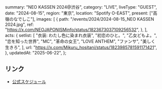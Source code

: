   summary: "NEO KASSEN 2024@渋谷",
  category: "LIVE",
  liveType: "GUEST",
  date: "2024-08-15",
  region: "東京",
  location: "Spotify O-EAST",
  present: ["高嶺のなでしこ"],
  images: [
    {
      path: "/events/2024/2024-08-15_NEO KASSEN 2024.jpg",
      ref: "https://x.com/NEOJAPONISMinfo/status/1823673037109256532",
    },
  ],
  acts: {
    setlist: [
      "衣装: わたし色に染まれ衣装",
      "初恋のひと。",
      "乙女どもよ。",
      "恋を知った世界",
      "MC",
      "革命の女王",
      "LOVE ANTHEM",
      "ファンサ",
      "美しく生きろ",
    ],
    url: "https://x.com/Mikuru_hositani/status/1823985781591171421",
  },
  updatedAt: "2025-06-22",
};

## リンク

- [公式スケジュール](https://takanenonadeshiko.jp/?p=2221)
